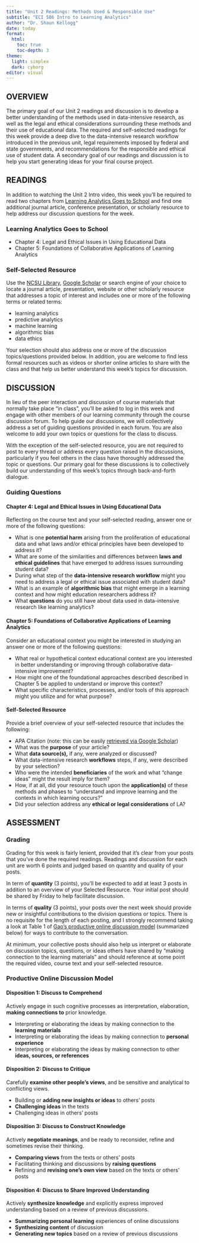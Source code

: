 ```yaml
---
title: "Unit 2 Readings: Methods Used & Responsible Use"
subtitle: "ECI 586 Intro to Learning Analytics"
author: "Dr. Shaun Kellogg"
date: today
format:
  html:
    toc: true
    toc-depth: 3
theme:
  light: simplex
  dark: cyborg
editor: visual
---
```


## OVERVIEW

The primary goal of our Unit 2 readings and discussion is to develop a better understanding of the methods used in data-intensive research, as well as the legal and ethical considerations surrounding these methods and their use of educational data. The required and self-selected readings for this week provide a deep dive to the data-intensive research workflow introduced in the previous unit, legal requirements imposed by federal and state governments, and recommendations for the responsible and ethical use of student data. A secondary goal of our readings and discussion is to help you start generating ideas for your final course project.

## READINGS

In addition to watching the Unit 2 Intro video, this week you'll be required to read two chapters from [Learning Analytics Goes to School](https://catalog.lib.ncsu.edu/catalog/NCSU4862134) and find one additional journal article, conference presentation, or scholarly resource to help address our discussion questions for the week.

### Learning Analytics Goes to School

-   Chapter 4: Legal and Ethical Issues in Using Educational Data
-   Chapter 5: Foundations of Collaborative Applications of Learning Analytics

### Self-Selected Resource 

Use the [NCSU Library](https://www.lib.ncsu.edu/#articles), [Google Scholar](https://scholar.google.com/) or search engine of your choice to locate a journal article, presentation, website or other scholarly resource that addresses a topic of interest and includes one or more of the following terms or related terms:

-   learning analytics
-   predictive analytics
-   machine learning
-   algorithmic bias
-   data ethics

Your selection should also address one or more of the discussion topics/questions provided below. In addition, you are welcome to find less formal resources such as videos or shorter online articles to share with the class and that help us better understand this week's topics for discussion.

## DISCUSSION

In lieu of the peer interaction and discussion of course materials that normally take place "in class", you'll be asked to log in this week and engage with other members of our learning community through the course discussion forum. To help guide our discussions, we will collectively address a set of guiding questions provided in each forum. You are also welcome to add your own topics or questions for the class to discuss.

With the exception of the self-selected resource, you are not required to post to every thread or address every question raised in the discussions, particularly if you feel others in the class have thoroughly addressed the topic or questions. Our primary goal for these discussions is to collectively build our understanding of this week's topics through back-and-forth dialogue.

### Guiding Questions

#### Chapter 4: Legal and Ethical Issues in Using Educational Data

Reflecting on the course text and your self-selected reading, answer one or more of the following questions:

-   What is one **potential harm** arising from the proliferation of educational data and what laws and/or ethical principles have been developed to address it?
-   What are some of the similarities and differences between **laws and ethical guidelines** that have emerged to address issues surrounding student data?
-   During what step of the **data-intensive research workflow** might you need to address a legal or ethical issue associated with student data?
-   What is an example of **algorithmic bias** that might emerge in a learning context and how might education researchers address it?
-   What **questions** do you still have about data used in data-intensive research like learning analytics?

#### Chapter 5: Foundations of Collaborative Applications of Learning Analytics

Consider an educational context you might be interested in studying an answer one or more of the following questions:

-   What real or hypothetical context educational context are you interested in better understanding or improving through collaborative data-intensive improvement?
-   How might one of the foundational approaches described described in Chapter 5 be applied to understand or improve this context?
-   What specific characteristics, processes, and/or tools of this approach might you utilize and for what purpose?

#### Self-Selected Resource

Provide a brief overview of your self-selected resource that includes the following:

-   APA Citation (note: this can be easily [retrieved via Google Scholar](https://libanswers.ucmerced.edu/faq/95935))
-   What was the **purpose** of your article?
-   What **data source(s),** if any, were analyzed or discussed?
-   What data-intensive research **workflows** steps, if any, were described by your selection?
-   Who were the intended **beneficiaries** of the work and what "change ideas" might the result imply for them?
-   How, if at all, did your resource touch upon the **application(s)** of these methods and phases to "understand and improve learning and the contexts in which learning occurs?"
-   Did your selection address any **ethical or legal considerations** of LA?

## ASSESSMENT

### Grading

Grading for this week is fairly lenient, provided that it's clear from your posts that you've done the required readings. Readings and discussion for each unit are worth 6 points and judged based on quantity and quality of your posts.

In term of **quantity** (3 points), you'll be expected to add at least 3 posts in addition to an overview of your Selected Resource. Your initial post should be shared by Friday to help facilitate discussion.

In terms of **quality** (3 points), your posts over the next week should provide new or insightful contributions to the division questions or topics. There is no requisite for the length of each posting, and I strongly recommend taking a look at Table 1 of [Gao's productive online discussion model](https://github.com/sbkellogg/eci-586/blob/main/unit-1/lit/Gao-productive-discussion.pdf) (summarized below) for ways to contribute to the conversation.

At minimum, your collective posts should also help us interpret or elaborate on discussion topics, questions, or ideas others have shared by "making connection to the learning materials" and should reference at some point the required video, course text and your self-selected resource.

### Productive Online Discussion Model

#### **Disposition 1: Discuss to Comprehend**

Actively engage in such cognitive processes as interpretation, elaboration, **making connections to** prior knowledge.

-   Interpreting or elaborating the ideas by making connection to the **learning materials**
-   Interpreting or elaborating the ideas by making connection to **personal experience**
-   Interpreting or elaborating the ideas by making connection to other **ideas, sources, or references**

#### **Disposition 2: Discuss to Critique**

Carefully **examine other people's views**, and be sensitive and analytical to conflicting views.

-   Building or **adding new insights or ideas** to others' posts
-   **Challenging ideas** in the texts
-   Challenging ideas in others' posts

#### **Disposition 3: Discuss to Construct Knowledge**

Actively **negotiate meanings**, and be ready to reconsider, refine and sometimes revise their thinking.

-   **Comparing views** from the texts or others' posts
-   Facilitating thinking and discussions by **raising questions**
-   Refining and **revising one's own view** based on the texts or others' posts

#### **Disposition 4: Discuss to Share Improved Understanding**

Actively **synthesize knowledge** and explicitly express improved understanding based on a review of previous discussions.

-   **Summarizing personal learning** experiences of online discussions
-   **Synthesizing content** of discussion
-   **Generating new topics** based on a review of previous discussions
